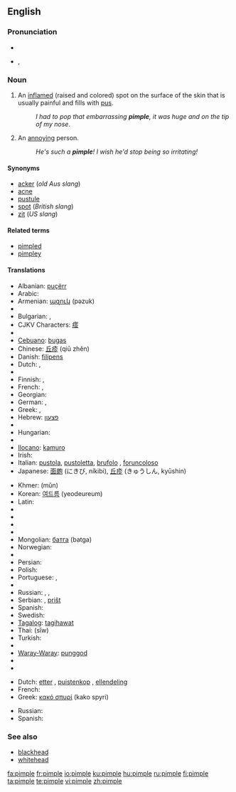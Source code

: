 ==English==

===Pronunciation===
* {{IPAchar|pĭm'p(ə)l}}
* {{IPA|/ˈpɪmp(ə)l/}}, {{SAMPA|/"pImp(@)l/}}
*: {{rhymes|ɪmpəl}}

===Noun===
{{wikipedia}}
{{en-noun}}

# An [[inflame]]d (raised and colored) spot on the surface of the skin that is usually painful and fills with [[pus]].
#: ''I had to pop that embarrassing '''pimple''', it was huge and on the tip of my nose''.
# {{Slang}} An [[annoying]] person.
#: ''He's such a '''pimple'''! I wish he'd stop being so irritating!''

====Synonyms====
* [[acker]] (''old Aus slang'')
* [[acne]]
* [[pustule]]
* [[spot]] (''British slang'')
* [[zit]] (''US slang'')

====Related terms====
* [[pimpled]]
* [[pimpley]]

====Translations====
{{trans-top|inflamed spot on the surface of the skin}}
* Albanian: [[puçërr]]
* Arabic: {{t-|ar|بثرة|f|alt=بَثْرَة|tr=báθra|sc=Arab}}
* Armenian: [[պզուկ]] (pəzuk)
* {{trreq|Basque}}
* Bulgarian: {{t|bg|пъпка|tr=păpka|f}}, {{t|bg|пъпчица|tr=păpčica|f}}
* CJKV Characters: [[瘩]]
* {{trreq|Catalan}}
* [[Cebuano]]: [[bugas]]
* Chinese: [[丘疹]] (qiū zhěn)
* Danish: [[filipens]]
* Dutch: {{t|nl|puist|f}}, {{t|nl|pukkel}}
* {{trreq|Esperanto}}
* Finnish: {{t-|fi|näppy}}, {{t+|fi|finni}}
* French: {{t+|fr|bouton|m}}, {{t+|fr|pustule|f}}
* Georgian: {{t|ka|მუწუკი|tr=muts‘uki}}
* German: {{t|de|Pickel|m}}, {{t|de|Oas|n}} {{italbrac|Bavaria}}
* Greek: {{t+|el|σπυρί|n|tr=spyri|sc=Grek}}, {{t+|el|σπυράκι|n|tr=spyráki|sc=Grek}}
* Hebrew: [[פצעון]]
* {{trreq|Hindi}}
* Hungarian: {{t+|hu|pattanás}}
* {{trreq|Icelandic}}
* [[Ilocano]]: [[kamuro]]
* Irish: {{t|ga|goirín|m}}
* Italian: [[pustola]], [[pustoletta]], [[brufolo]] {{m}}, [[foruncoloso]] {{m}}
* Japanese: [[面皰]] (にきび, níkibi), [[丘疹]] (きゅうしん, kyūshin)
{{trans-mid}}
* Khmer: {{Khmr|[[មុន]]}} (mŭn)
* Korean: [[여드름]] (yeodeureum)
* Latin: {{t-|la|pustula|f}}
* {{trreq|Latvian}}
* {{trreq|Lithuanian}}
* {{trreq|Maltese}}
* {{trreq|Maori}}
* Mongolian: [[батга]] (batga)
* Norwegian: {{t+|no|kvise|c}}
* {{trreq|Old English}}
* Persian: {{t+|fa|جوش|sc=fa-Arab|xs=Persian}}
* Polish: {{t|pl|pryszcz|m}}
* Portuguese: {{t|pt|borbulha|f}}, {{t|pt|espinha|f}}
* {{trreq|Romanian}}
* Russian: {{t|ru|угорь|tr=úgor’|m}}, {{t|ru|прыщ|tr=prýšč|m}}, {{t|ru|прыщик|tr=prýščik|m}}
* Serbian: {{t|sr|бубуљица|tr=[[bubuljica]]|f}}, [[prišt]] {{m}}
* Spanish: {{t-|es|espinilla|f}}
* Swedish: {{t+|sv|finne|c}}
* [[Tagalog]]: [[tagihawat]]
* Thai: {{Thai|[[สิว]]}} (sĭw)
* Turkish: {{t+|tr|sivilce}}
* {{trreq|Vietnamese}}
* [[Waray-Waray]]: [[punggod]]
* {{trreq|Welsh}}
* {{trreq|Yiddish}}
{{trans-bottom}}

{{trans-top|annoying person}}
* Dutch: [[etter]] {{m}}, [[puistenkop]] {{m}}, [[ellendeling]] {{m}}
* French: {{t+|fr|casse-couilles|m}}
* Greek: [[κακό σπυρί]] (kako spyri) {{n}}
{{trans-mid}}
* Russian: {{t+|ru|негодяй|m|tr=negodjáj|sc=Cyrl}}
* Spanish: {{t+|es|pendejo|m}}
{{trans-bottom}}

===See also===
* [[blackhead]]
* [[whitehead]]

[[fa:pimple]]
[[fr:pimple]]
[[io:pimple]]
[[ku:pimple]]
[[hu:pimple]]
[[ru:pimple]]
[[fi:pimple]]
[[ta:pimple]]
[[te:pimple]]
[[vi:pimple]]
[[zh:pimple]]